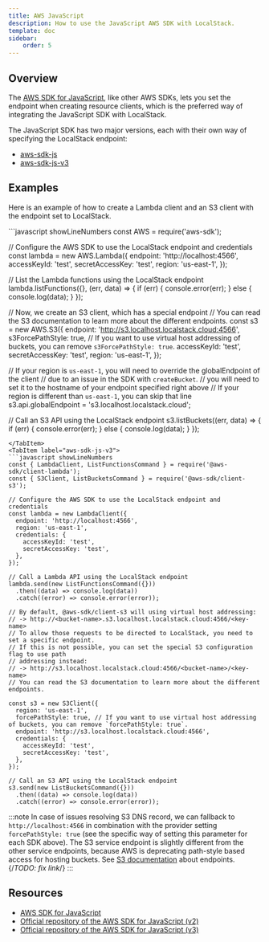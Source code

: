 ```yaml
---
title: AWS JavaScript
description: How to use the JavaScript AWS SDK with LocalStack.
template: doc
sidebar:
    order: 5
---
```


## Overview

The [AWS SDK for JavaScript](https://aws.amazon.com/sdk-for-javascript/), like other AWS SDKs, lets you set the endpoint when creating resource clients,
which is the preferred way of integrating the JavaScript SDK with LocalStack.

The JavaScript SDK has two major versions, each with their own way of specifying the LocalStack endpoint:

* [aws-sdk-js](https://github.com/aws/aws-sdk-js)
* [aws-sdk-js-v3](https://github.com/aws/aws-sdk-js-v3)

## Examples

Here is an example of how to create a Lambda client and an S3 client with the endpoint set to LocalStack.

<Tabs>
<TabItem label="aws-sdk-js">
```javascript showLineNumbers
const AWS = require('aws-sdk');

// Configure the AWS SDK to use the LocalStack endpoint and credentials
const lambda = new AWS.Lambda({
  endpoint: 'http://localhost:4566',
  accessKeyId: 'test',
  secretAccessKey: 'test',
  region: 'us-east-1',
});

// List the Lambda functions using the LocalStack endpoint
lambda.listFunctions({}, (err, data) => {
  if (err) {
    console.error(err);
  } else {
    console.log(data);
  }
});

// Now, we create an S3 client, which has a special endpoint
// You can read the S3 documentation to learn more about the different endpoints.
const s3 = new AWS.S3({
  endpoint: 'http://s3.localhost.localstack.cloud:4566',
  s3ForcePathStyle: true,  // If you want to use virtual host addressing of buckets, you can remove `s3ForcePathStyle: true`.
  accessKeyId: 'test',
  secretAccessKey: 'test',
  region: 'us-east-1',
});

// If your region is `us-east-1`, you will need to override the globalEndpoint of the client
// due to an issue in the SDK with `createBucket`.
// you will need to set it to the hostname of your endpoint specified right above
// If your region is different than `us-east-1`, you can skip that line
s3.api.globalEndpoint = 's3.localhost.localstack.cloud';

// Call an S3 API using the LocalStack endpoint
s3.listBuckets((err, data) => {
  if (err) {
    console.error(err);
  } else {
    console.log(data);
  }
});
```
</TabItem>
<TabItem label="aws-sdk-js-v3">
```javascript showLineNumbers
const { LambdaClient, ListFunctionsCommand } = require('@aws-sdk/client-lambda');
const { S3Client, ListBucketsCommand } = require('@aws-sdk/client-s3');

// Configure the AWS SDK to use the LocalStack endpoint and credentials
const lambda = new LambdaClient({
  endpoint: 'http://localhost:4566',
  region: 'us-east-1',
  credentials: {
    accessKeyId: 'test',
    secretAccessKey: 'test',
  },
});

// Call a Lambda API using the LocalStack endpoint
lambda.send(new ListFunctionsCommand({}))
  .then((data) => console.log(data))
  .catch((error) => console.error(error));

// By default, @aws-sdk/client-s3 will using virtual host addressing:
// -> http://<bucket-name>.s3.localhost.localstack.cloud:4566/<key-name>
// To allow those requests to be directed to LocalStack, you need to set a specific endpoint.
// If this is not possible, you can set the special S3 configuration flag to use path
// addressing instead:
// -> http://s3.localhost.localstack.cloud:4566/<bucket-name>/<key-name>
// You can read the S3 documentation to learn more about the different endpoints.

const s3 = new S3Client({
  region: 'us-east-1',
  forcePathStyle: true, // If you want to use virtual host addressing of buckets, you can remove `forcePathStyle: true`.
  endpoint: 'http://s3.localhost.localstack.cloud:4566',
  credentials: {
    accessKeyId: 'test',
    secretAccessKey: 'test',
  },
});

// Call an S3 API using the LocalStack endpoint
s3.send(new ListBucketsCommand({}))
  .then((data) => console.log(data))
  .catch((error) => console.error(error));
``` 
</TabItem>
</Tabs>

:::note
In case of issues resolving S3 DNS record, we can fallback to `http://localhost:4566` in combination with the provider setting `forcePathStyle: true` (see the specific way of setting this parameter for each SDK above).
The S3 service endpoint is slightly different from the other service endpoints, because AWS is deprecating path-style based access for hosting buckets.
See [S3 documentation](user-guide/aws/s3) about endpoints. {/*TODO: fix link*/}
:::

## Resources

* [AWS SDK for JavaScript](https://aws.amazon.com/sdk-for-javascript/)
* [Official repository of the AWS SDK for JavaScript (v2)](https://github.com/aws/aws-sdk-js)
* [Official repository of the AWS SDK for JavaScript (v3)](https://github.com/aws/aws-sdk-js-v3)